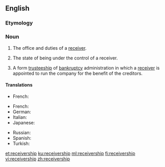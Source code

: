 {{wikipedia}}
==English==

===Etymology===
{{suffix|receiver|ship|lang=en}}

===Noun===
{{en-noun}}

# {{context|legal|lang=en}} The office and duties of a [[receiver]].
# {{context|legal|lang=en}} The state of being under the control of a receiver.
# {{context|legal|business|lang=en}} A form [[trusteeship]] of [[bankruptcy]] administration in which a [[receiver]] is appointed to run the company for the benefit of the creditors.

====Translations====
{{trans-top|The state of being under the control of a receiver}}
*French: {{t|fr|mise sous séquestre|f}}
{{trans-mid}}
{{trans-bottom}}
{{trans-top|trusteeship in bankruptcy}}
*French: {{t|fr|administration-séquestre|f}}
*German: {{t|de|Konkursverwaltung}}
* Italian: {{t|it|sequestro}}
*Japanese: {{t+|ja|管財|tr=kanzai}}
{{trans-mid}}
* Russian: {{t+|ru|преемственность|f|tr=prejemstvennost'}}
* Spanish: {{t|es|sindicatura}}
* Turkish: {{t|tr|yedieminlik}}
{{trans-bottom}}

[[et:receivership]]
[[ku:receivership]]
[[ml:receivership]]
[[fi:receivership]]
[[vi:receivership]]
[[zh:receivership]]